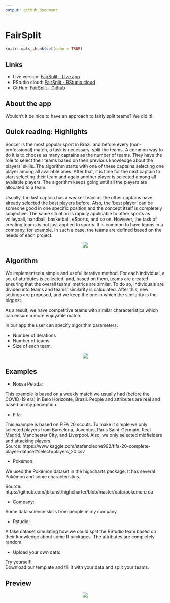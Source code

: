 ```yaml
---
output: github_document
---
```


# FairSplit

```r
knitr::opts_chunk$set(echo = TRUE)
```

## Links

+ Live version: [FairSplit - Live app](https://voronoys.shinyapps.io/fairsplit/)
+ RStudio cloud: [FairSplit - RStudio cloud](https://rstudio.cloud/project/2544357)
+ GitHub: [FairSplit - Github](https://github.com/voronoys/fairsplit)

## About the app

Wouldn't it be nice to have an approach to fairly split teams? We did it!

## Quick reading: Highlights

Soccer is the most popular sport in Brazil and before every (non-professional)
match, a task is necessary: split the teams.  A common way to do it is to choose
as many captains as the number of teams. They have the role to select their
teams based on their previous knowledge about the players' skills. The algorithm
starts with one of these captains selecting one player among all available
ones. After that, it is time for the next captain to start selecting their team
and again another player is selected among all available players. The algorithm
keeps going until all the players are allocated to a team.

Usually, the last captain has a weaker team as the other captains have already
selected the best players before.  Also, the 'best player' can be someone good
in one specific position and the concept itself is completely subjective.  The
same situation is rapidly applicable to other sports as volleyball, handball,
basketball, eSports, and so on. However, the task of creating teams is not just
applied to sports. It is common to have teams in a company, for example. In such
a case, the teams are defined based on the needs of each project.

<center>
  <img src="docs/radar.png"></img>
</center>

## Algorithm

We implemented a simple and useful iterative method. For each individual, a set
of attributes is collected, and, based on them, teams are created ensuring that
the overall teams’ metrics are similar. To do so, individuals are divided into
teams and teams’ similarity is calculated. After this, new settings are proposed,
and we keep the one in which the similarity is the biggest.

As a result, we have competitive teams with similar characteristics which can
ensure a more enjoyable match.

In our app the user can specify algorithm parameters:

- Number of iterations
- Number of teams 
- Size of each team.

<center>
  <img src="docs/f_obj.png"></img>
</center>

## Examples

- Nossa Pelada: 

This example is based on a weekly match we usually had (before the COVID-19 era)
in Belo Horizonte, Brazil. People and attributes are real and based on my
perception.

- Fifa:

This example is based on FIFA 20 scouts. To make it simple we only selected
players from Barcelona, Juventus, Paris Saint-Germain, Real Madrid, Manchester
City, and Liverpool. Also, we only selected midfielders and attacking players.
<br> Source:
https://www.kaggle.com/stefanoleone992/fifa-20-complete-player-dataset?select=players_20.csv

- Pokémon:

We used the Pokémon dataset in the highcharts package. It has several Pokémon
and some characteristics.

Source: https://github.com/jbkunst/highcharter/blob/master/data/pokemon.rda

- Company:

Some data science skills from people in my company. 

- Rstudio:

A fake dataset simulating how we could split the RStudio team based on their
knowledge about some R packages. The attributes are completely random.

- Upload your own data:

Try yourself!
<br>
Download our template and fill it with your data and split your teams.

## Preview

<center>
  <img src="docs/video.gif"></img>
</center>

